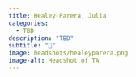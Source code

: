 ```yaml
---
title: Healey-Parera, Julia
categories: 
  - TBD
description: "TBD"
subtitle: "🔗"
image: headshots/healeyparera.png
image-alt: Headshot of TA
---
```



